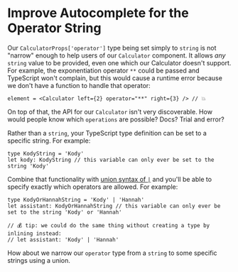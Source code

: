 # Improve Autocomplete for the Operator String

Our `CalculatorProps['operator']` type being set simply to `string` is not
"narrow" enough to help users of our `Calculator` component. It allows _any_
`string` value to be provided, even one which our Calculator doesn't support.
For example, the exponentiation operator `**` could be passed and TypeScript
won't complain, but this would cause a runtime error because we don't have a
function to handle that operator:

```tsx
element = <Calculator left={2} operator="**" right={3} /> // 💥
```

On top of that, the API for our `Calculator` isn't very discoverable. How would
people know which `operations` are possible? Docs? Trial and error?

Rather than a `string`, your TypeScript type definition can be set to a specific
string. For example:

```tsx
type KodyString = 'Kody'
let kody: KodyString // this variable can only ever be set to the string 'Kody'
```

Combine that functionality with
[union syntax of `|`](https://www.typescriptlang.org/docs/handbook/2/everyday-types.html#union-types)
and you'll be able to specify exactly which operators are allowed. For example:

```tsx
type KodyOrHannahString = 'Kody' | 'Hannah'
let assistant: KodyOrHannahString // this variable can only ever be set to the string 'Kody' or 'Hannah'

// 💰 tip: we could do the same thing without creating a type by inlining instead:
// let assistant: 'Kody' | 'Hannah'
```

How about we narrow our `operator` type from a `string` to some specific strings
using a union.
